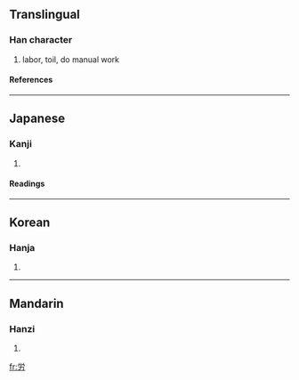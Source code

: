 {{see|勞}}

==Translingual==
===Han character===
{{Han char|rn=19|rad=力|as=05|sn=7|four=|canj=火月大尸 (FBKS)}}
# labor, toil, do manual work
====References====
{{Han ref|kx=0147.071|dkj=02329|dj=0331.150|hdz=10369.011|uh=52B4|ud=21172}}
----
==Japanese==
===Kanji===
{{ja-kanji|grade=4|rs=力05}}
# {{defn|Japanese}}
====Readings====
{{ja-readings|on=[[ろう]] (rō)|kun=[[つかれる]] (tsukareru), [[ねぎらう]] (negirau), [[いたわる]] (itawaru)}}
----
==Korean==
===Hanja===
{{ko-hanja|hangeul=로|rv=ro|mr=ro}}
# {{defn|Korean}}
----
==Mandarin==
===Hanzi===
{{cmn-hanzi|pin=[[láo]] (lao2), [[quàn]] (quan4)|wg=lao<sup>2</sup>, ch'üan<sup>4</sup>}}
# {{defn|Mandarin}}

[[fr:労]]